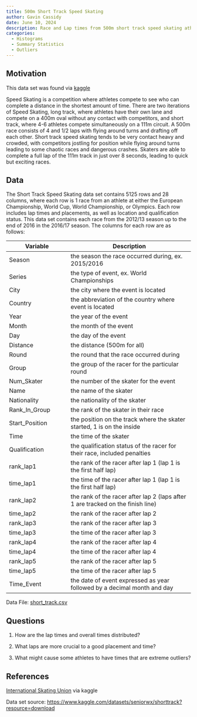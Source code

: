 ```yaml
---
title: 500m Short Track Speed Skating
author: Gavin Cassidy
date: June 10, 2024
description: Race and Lap times from 500m short track speed skating athletes at European Championship, World Cup, World Championship and Olympic events.
categories:
  - Histograms
  - Summary Statistics
  - Outliers
---
```


## Motivation

This data set was found via [kaggle](https://www.kaggle.com/datasets/seniorwx/shorttrack?resource=download)

Speed Skating is a competition where athletes compete to see who can complete a distance in the shortest amount of time. There are two iterations of Speed Skating, long track, where athletes have their own lane and compete on a 400m oval without any contact with competitors, and short track, where 4-6 athletes compete simultaneously on a 111m circuit. A 500m race consists of 4 and 1/2 laps with flying around turns and drafting off each other. Short track speed skating tends to be very contact heavy and crowded, with competitors jostling for position while flying around turns leading to some chaotic races and dangerous crashes. Skaters are able to complete a full lap of the 111m track in just over 8 seconds, leading to quick but exciting races.

## Data

The Short Track Speed Skating data set contains 5125 rows and 28 columns, where each row is 1 race from an athlete at either the European Championship, World Cup, World Championship, or Olympics. Each row includes lap times and placements, as well as location and qualification status. This data set contains each race from the 2012/13 season up to the end of 2016 in the 2016/17 season. The columns for each row are as follows:

| Variable       | Description                                                                     |
|------------------------|-----------------------------------------------|
| Season         | the season the race occurred during, ex. 2015/2016                              |
| Series         | the type of event, ex. World Championships                                      |
| City           | the city where the event is located                                             |
| Country        | the abbreviation of the country where event is located                          |
| Year           | the year of the event                                                           |
| Month          | the month of the event                                                          |
| Day            | the day of the event                                                            |
| Distance       | the distance (500m for all)                                                     |
| Round          | the round that the race occurred during                                         |
| Group          | the group of the racer for the particular round                                 |
| Num_Skater     | the number of the skater for the event                                          |
| Name           | the name of the skater                                                          |
| Nationality    | the nationality of the skater                                                   |
| Rank_In_Group  | the rank of the skater in their race                                            |
| Start_Position | the position on the track where the skater started, 1 is on the inside          |
| Time           | the time of the skater                                                          |
| Qualification  | the qualification status of the racer for their race, included penalties        |
| rank_lap1      | the rank of the racer after lap 1 (lap 1 is the first half lap)                 |
| time_lap1      | the time of the racer after lap 1 (lap 1 is the first half lap)                 |
| rank_lap2      | the rank of the racer after lap 2 (laps after 1 are tracked on the finish line) |
| time_lap2      | the rank of the racer after lap 2                                               |
| rank_lap3      | the rank of the racer after lap 3                                               |
| time_lap3      | the time of the racer after lap 3                                               |
| rank_lap4      | the rank of the racer after lap 4                                               |
| time_lap4      | the time of the racer after lap 4                                               |
| rank_lap5      | the rank of the racer after lap 5                                               |
| time_lap5      | the time of the racer after lap 5                                               |
| Time_Event     | the date of event expressed as year followed by a decimal month and day         |

Data File: [short_track.csv](../data/short_track.csv)

## Questions

1.  How are the lap times and overall times distributed?

2.  What laps are more crucial to a good placement and time?

3.  What might cause some athletes to have times that are extreme outliers?

## References

[International Skating Union](https://isu.org) via kaggle

Data set source: <https://www.kaggle.com/datasets/seniorwx/shorttrack?resource=download>
